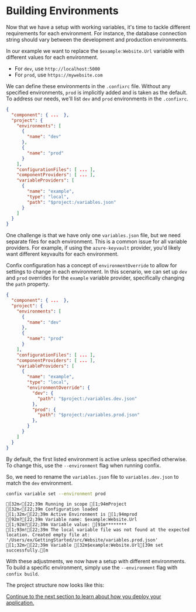 
# Building Environments

Now that we have a setup with working variables, it's time to tackle different requirements for each environment.
For instance, the database connection string should vary between the development and production environments.

In our example we want to replace the `$example:Website.Url` variable with different values for each environment.

- For `dev`, use `http://localhost:5000`
- For `prod`, use `https://mywebsite.com`

We can define these environments in the `.confixrc` file.
Without any specified environments, `prod` is implicitly added and is taken as the default.
To address our needs, we'll list `dev` and `prod` environments in the `.confixrc`.

```json filename=".confixrc" copy /environments/
{
  "component": { ...  },
  "project": {
    "environments": [
      {
        "name": "dev"
      },
      {
        "name": "prod"
      }
    ],
    "configurationFiles": [ ... ],
    "componentProviders": [ ... ],
    "variableProviders": [
      {
        "name": "example",
        "type": "local",
        "path": "$project:/variables.json"
      }
    ]
  }
}
```

One challenge is that we have only one `variables.json` file, but we need separate files for each environment.
This is a common issue for all variable providers.
For example, if using the `azure-keyvault` provider, you'd likely want different keyvaults for each environment.

Confix configuration has a concept of `environmentOverride` to allow for settings to change in each environment.
In this scenario, we can set up `dev` and `prod` overrides for the `example` variable provider, specifically changing the `path` property.

```json filename=".confixrc" copy /environmentOverride/
{
  "component": { ...  },
  "project": {
    "environments": [
      {
        "name": "dev"
      },
      {
        "name": "prod"
      }
    ],
    "configurationFiles": [ ... ],
    "componentProviders": [ ... ],
    "variableProviders": [
      {
        "name": "example",
        "type": "local",
        "environmentOverride": {
          "dev": {
            "path": "$project:/variables.dev.json"
          },
          "prod": {
            "path": "$project:/variables.prod.json"
          },
        }
      }
    ]
  }
}
```

By default, the first listed environment is active unless specified otherwise.
To change this, use the `--environment` flag when running confix.

So, we need to rename the `variables.json` file to `variables.dev.json` to match the `dev` environment.

```bash
confix variable set --environment prod
```

```ansi
[32m✓[22;39m Running in scope [1;94mProject
[32m✓[22;39m Configuration loaded
[1;32m✓[22;39m Active Environment is [1;94mprod
[92m?[22;39m Variable name: $example:Website.Url
[1;92m?[22;39m Variable value: [91m********
[1;93m![22;39m The local variable file was not found at the expected location. Created empty file at: '/Users/ex/GettingStarted/src/Website/variables.prod.json'
[1;32m✓[22;39m Variable [32m$example:Website.Url[39m set successfully.[m
```

With these adjustments, we now have a setup with different environments.
To build a specific environment, simply use the `--environment` flag with `confix build`.

The project structure now looks like this:

<FileTree>
  <FileTree.Folder name="/" defaultOpen>
    <FileTree.File name=".confixrc" />
    <FileTree.File name=".confix.solution" />
    <FileTree.Folder name="src" defaultOpen>
      <FileTree.Folder name="Database">
        <FileTree.Folder name="confix" defaultOpen>
          <FileTree.Folder name="components" defaultOpen>
            <FileTree.Folder name="Database" defaultOpen>
              <FileTree.File name=".confix.component" />
              <FileTree.File name="schema.graphql" />
              <FileTree.File name="schema.json" />
            </FileTree.Folder>
          </FileTree.Folder>
        </FileTree.Folder>
        <FileTree.File name=".confix.project" />
        <FileTree.File name="DatabaseServiceCollectionExtensions.cs" />
        <FileTree.File name="Database.csproj" />
      </FileTree.Folder>
      <FileTree.Folder name="Website" defaultOpen>
        <FileTree.Folder name="confix">
          <FileTree.Folder name="components" defaultOpen>
            <FileTree.Folder name="Website" defaultOpen>
              <FileTree.File name=".confix.component" />
              <FileTree.File name="schema.graphql" />
              <FileTree.File name="schema.json" />
            </FileTree.Folder>
          </FileTree.Folder>
        </FileTree.Folder>
        <FileTree.File name=".confix.project" />
        <FileTree.File name="appsettings.json" />
        <FileTree.File name="Program.cs" />
        <FileTree.File name="variables.dev.json" active />
        <FileTree.File name="variables.prod.json" active />
        <FileTree.File name="Website.csproj" />
      </FileTree.Folder>
    </FileTree.Folder>
  </FileTree.Folder>
</FileTree>

[Continue to the next section to learn about how you deploy your application.](/getting-started/6-deploying-your-application)
